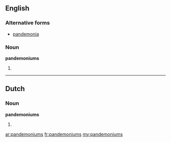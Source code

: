 ==English==

===Alternative forms===
* [[pandemonia]]

===Noun===
'''pandemoniums'''

# {{plural of|[[pandemonium]]}}

----

==Dutch==

===Noun===
'''pandemoniums'''

# {{plural of|[[pandemonium]]|lang=nl}}

[[ar:pandemoniums]]
[[fr:pandemoniums]]
[[my:pandemoniums]]